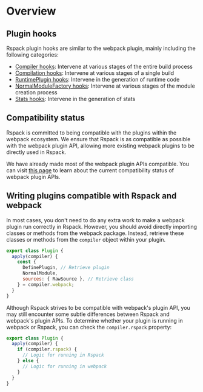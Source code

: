 # Overview

## Plugin hooks

Rspack plugin hooks are similar to the webpack plugin, mainly including the following categories:

- [Compiler hooks](/api/plugin-api/compiler-hooks): Intervene at various stages of the entire build process
- [Compilation hooks](/api/plugin-api/compilation-hooks): Intervene at various stages of a single build
- [RuntimePlugin hooks](/api/plugin-api/runtime-plugin-hooks): Intervene in the generation of runtime code
- [NormalModuleFactory hooks](/api/plugin-api/normal-module-factory-hooks): Intervene at various stages of the module creation process
- [Stats hooks](/api/plugin-api/stats-hooks): Intervene in the generation of stats

## Compatibility status

Rspack is committed to being compatible with the plugins within the webpack ecosystem. We ensure that Rspack is as compatible as possible with the webpack plugin API, allowing more existing webpack plugins to be directly used in Rspack.

We have already made most of the webpack plugin APIs compatible. You can visit [this page](https://github.com/orgs/web-infra-dev/projects/9) to learn about the current compatibility status of webpack plugin APIs.

## Writing plugins compatible with Rspack and webpack

In most cases, you don't need to do any extra work to make a webpack plugin run correctly in Rspack. However, you should avoid directly importing classes or methods from the webpack package. Instead, retrieve these classes or methods from the `compiler` object within your plugin.

```js
export class Plugin {
  apply(compiler) {
    const {
      DefinePlugin, // Retrieve plugin
      NormalModule,
      sources: { RawSource }, // Retrieve class
    } = compiler.webpack;
  }
}
```

Although Rspack strives to be compatible with webpack's plugin API, you may still encounter some subtle differences between Rspack and webpack's plugin APIs. To determine whether your plugin is running in webpack or Rspack, you can check the `compiler.rspack` property:

```js
export class Plugin {
  apply(compiler) {
    if (compiler.rspack) {
      // Logic for running in Rspack
    } else {
      // Logic for running in webpack
    }
  }
}
```
